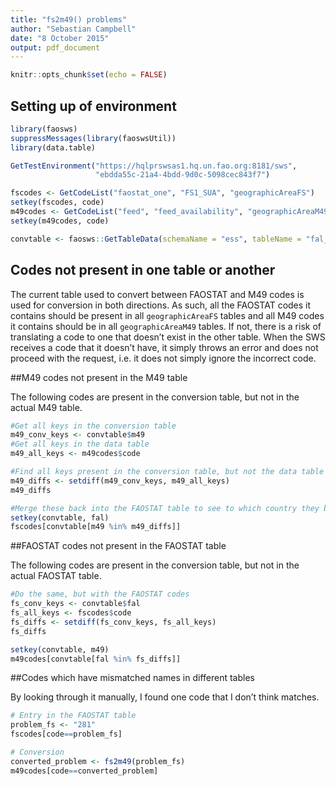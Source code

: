 ```yaml
---
title: "fs2m49() problems"
author: "Sebastian Campbell"
date: "8 October 2015"
output: pdf_document
---
```


```r
knitr::opts_chunk$set(echo = FALSE)
```

## Setting up of environment
```r
library(faosws)
suppressMessages(library(faoswsUtil))
library(data.table)

GetTestEnvironment("https://hqlprswsas1.hq.un.fao.org:8181/sws", 
                   "ebdda55c-21a4-4bdd-9d0c-5098cec843f7")

fscodes <- GetCodeList("faostat_one", "FS1_SUA", "geographicAreaFS")
setkey(fscodes, code)
m49codes <- GetCodeList("feed", "feed_availability", "geographicAreaM49")
setkey(m49codes, code)

convtable <- faosws::GetTableData(schemaName = "ess", tableName = "fal_2_m49")
```

## Codes not present in one table or another
The current table used to convert between FAOSTAT and M49 codes is used for conversion in both directions. As such, all the FAOSTAT codes it contains should be present in all `geographicAreaFS` tables and all M49 codes it contains should be in all `geographicAreaM49` tables. If not, there is a risk of translating a code to one that doesn't exist in the other table. When the SWS receives a code that it doesn't have, it simply throws an error and does not proceed with the request, i.e. it does not simply ignore the incorrect code.

##M49 codes not present in the M49 table

The following codes are present in the conversion table, but not in the actual M49 table.

```r
#Get all keys in the conversion table
m49_conv_keys <- convtable$m49
#Get all keys in the data table
m49_all_keys <- m49codes$code

#Find all keys present in the conversion table, but not the data table
m49_diffs <- setdiff(m49_conv_keys, m49_all_keys)
m49_diffs

#Merge these back into the FAOSTAT table to see to which country they belong
setkey(convtable, fal)
fscodes[convtable[m49 %in% m49_diffs]]
```

##FAOSTAT codes not present in the FAOSTAT table

The following codes are present in the conversion table, but not in the actual FAOSTAT table.

```r
#Do the same, but with the FAOSTAT codes
fs_conv_keys <- convtable$fal
fs_all_keys <- fscodes$code
fs_diffs <- setdiff(fs_conv_keys, fs_all_keys)
fs_diffs

setkey(convtable, m49)
m49codes[convtable[fal %in% fs_diffs]]
```

##Codes which have mismatched names in different tables

By looking through it manually, I found one code that I don't think matches.

```r
# Entry in the FAOSTAT table
problem_fs <- "281"
fscodes[code==problem_fs]

# Conversion
converted_problem <- fs2m49(problem_fs)
m49codes[code==converted_problem]

```